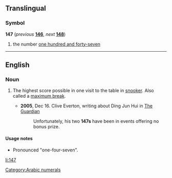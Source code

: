 ==Translingual==

===Symbol===
'''147''' (''previous'' '''[[146]]''', ''next'' '''[[148]]''')

# the number [[one hundred and forty-seven]]

[[Category:Arabic numerals]]
----

==English==

===Noun===
{{en-noun}}

# {{context|snooker}} The highest score possible in one visit to the table in [[snooker]]. Also called a [[maximum break]].
#* '''2005''', Dec 16. Clive Everton, writing about  Ding Jun Hui in [[w:The Guardian|The Guardian]]
#*: Unfortunately, his two '''147s''' have been in events offering no bonus prize.

====Usage notes====
* Pronounced "one-four-seven".

[[li:147]]